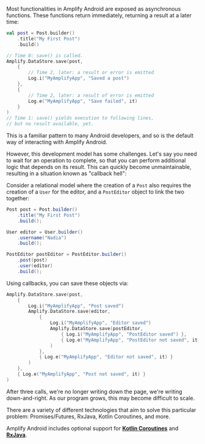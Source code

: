 Most functionalities in Amplify Android are exposed as asynchronous functions. These functions return immediately, returning a result at a later time:

```kotlin
val post = Post.builder()
    .title("My First Post")
    .build()

// Time 0: save() is called.
Amplify.DataStore.save(post,
    {
        // Time 2, later: a result or error is emitted
        Log.i("MyAmplifyApp", "Saved a post")
    },
    {
        // Time 2, later: a result of error is emitted
        Log.e("MyAmplifyApp", "Save failed", it)
    }
)
// Time 1: save() yields execution to following lines,
// but no result available, yet.

```

This is a familiar pattern to many Android developers, and so is the default way of interacting with Amplify Android.

However, this development model has some challenges. Let's say you need to wait for an operation to complete, so that you can perform additional logic that depends on its result. This can quickly become unmaintainable, resulting in a situation known as "callback hell":

Consider a relational model where the creation of a `Post` also requires the creation of a `User` for the editor, and a `PostEditor` object to link the two together:

```java
Post post = Post.builder()
    .title("My First Post")
    .build();

User editor = User.builder()
    .username("Nadia")
    .build();

PostEditor postEditor = PostEditor.builder()
    .post(post)
    .user(editor)
    .build();
```

Using callbacks, you can save these objects via:

```kotlin
Amplify.DataStore.save(post,
    {
        Log.i("MyAmplifyApp", "Post saved")
        Amplify.DataStore.save(editor,
            {
                Log.i("MyAmplifyApp", "Editor saved")
                Amplify.DataStore.save(postEditor,
                    { Log.i("MyAmplifyApp", "PostEditor saved") },
                    { Log.e("MyAmplifyApp", "PostEditor not saved", it) }
                )
            },
            { Log.e("MyAmplifyApp", "Editor not saved", it) }
        )
    },
    { Log.e("MyAmplifyApp", "Post not saved", it) }
)
```

After three calls, we're no longer writing down the page, we're writing down-and-right. As our program grows, this may become difficult to scale.

There are a variety of different technologies that aim to solve this particular problem: Promises/Futures, RxJava, Kotlin Coroutines, and more.

Amplify Android includes optional support for **[Kotlin Coroutines](/lib/project-setup/coroutines)** and **[RxJava](/lib/project-setup/rxjava)**.
